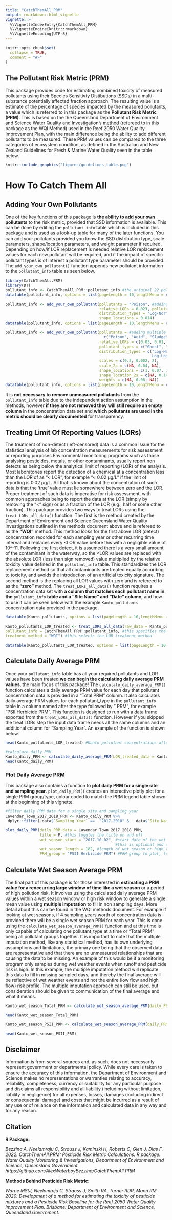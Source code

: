 ```yaml
---
title: "CatchThemAll_PRM"
output: rmarkdown::html_vignette
vignette: >
  %\VignetteIndexEntry{CatchThemAll_PRM}
  %\VignetteEngine{knitr::rmarkdown}
  %\VignetteEncoding{UTF-8}
---
```


```r
knitr::opts_chunk$set(
  collapse = TRUE,
  comment = "#>"
)
```

## The Pollutant Risk Metric (PRM)

This package provides code for estimating combined toxicity of measured pollutants using their Species Sensitivty Distibutions (SSDs) in a multi-substance potentially affected fraction approach. The resulting value is a estimate of the percentage of species impacted by the measured pollutants, a value which is referred to in this package as the **Pollutant Risk Metric (PRM)**. This is based on the the Queensland Department of Environment and Science Water Quality and Investigation's [method](https://www.publications.qld.gov.au/dataset/method-development-pesticide-risk-metric-baseline-condition-of-waterways-to-gbr/resource/c65858f9-d7ba-4aef-aa4f-e148f950220f) (refereed to in this package as  the WQI Method) used in the Reef 2050 Water Quality Improvement Plan, with the main difference being the ability to add different pollutants to be measured. These PRM values can be compared to the three categories of ecosystem condition, as defined in the Australian and New Zealand Guidelines for Fresh & Marine Water Quality seen in the table below.

```r
knitr::include_graphics("figures/guidelines_table.png")
```

# How To Catch Them All

## Adding Your Own Pollutants

One of the key functions of this package is **the ability to add your own pollutants** to the risk metric, provided that SSD information is available. This can be done by editing the `pollutant_info` table which is included in this package and is used as a look-up table for many of the later functions. You can add your pollutants provided you know the SSD distribution type, scale parameters, shape/location parameters, and weight parameter if required. Depending on how/if LOR replacement is needed relative LOR replacement values for each new pollutant will be required, and if the impact of specific pollutant types is of interest a pollutant type parameter should be provided. The `add_your_own_pollutant()` function appends new pollutant information to the `pollutant_info` table as seen below.

```r
library(CatchThemAll.PRM)
library(DT)
pollutant_info <- CatchThemAll.PRM::pollutant_info #the original 22 pollutants
datatable(pollutant_info, options = list(pageLength = 10,lengthMenu = c(5, 10, 15, 20), scrollX = T))

pollutant_info <- add_your_own_pollutant(pollutants = "Poison", #adding one new pollutant
                                         relative_LORs = 0.023, pollutant_types = "Poison",
                                         distribution_types = "Log-Normal", scales = 0.09,
                                         shape_locations = 0.014)
datatable(pollutant_info, options = list(pageLength = 10,lengthMenu = c(5, 10, 15, 20), scrollX = T))

pollutant_info <- add_your_own_pollutant(pollutants = #adding multiple new pollutants
                                           c("Poison", "Acid", "Sludge"),
                                         relative_LORs = c(0.03, 0.01, 0.5), 
                                         pollutant_types = c("Ghost", "Bug", "Poison"),
                                         distribution_types = c("Log-Normal", "Log-Logistic
                                                                Log-Logistic", "Burr Type III"),
                                         scales = c(0.3, 0.002, 2),
                                         scale_2s = c(NA, 0.04, NA), 
                                         shape_locations = c(1, 0.07, 3),
                                         shape_location_2s = c(NA, 0.14, 2.3),
                                         weights = c(NA, 0.08, NA))
datatable(pollutant_info, options = list(pageLength = 10,lengthMenu = c(5, 10, 15, 20), scrollX = T))

```

It is **not necessary to remove unmeasured pollutants** from the `pollutant_info` table due to the independent action assumption in the methods, however **if they are not removed they will still require an empty column** in the concentration data set and **which pollutants are used in the metric should be clearly documented** for transparency. 

## Treating Limit Of Reporting Values (LORs)

The treatment of non-detect (left-censored) data is a common issue for the statistical analysis of lab concentration measurements for risk assessment or reporting purposes.Environmental monitoring programs such as those analysing pesticides, metals, or other contaminants, usually report non detects as being below the analytical limit of reporting (LOR) of the analysis. Most laboratories report the detection of a chemical at a concentration less than the LOR of as “< LOR”, for example “< 0.02 µg/L” if the limit of reporting is 0.02 µg/L. All that is known about the concentration of such data is that the ‘true’ value must lie somewhere between zero and the LOR. Proper treatment of such data is imperative for risk assessment, with common approaches being to report the data at the LOR (simply by removing the “<” sign) or as a fraction of the LOR (e.g., half or some other fraction). This package provides two ways to treat LORs using the `treat_LORs_all_data()` function. The first is the method created by the Department of Environment and Science Queensland Water Quality Investigations outlined in the methods document above and is refereed to as the **"WQI"** method. This method looks for the first above LOR (detect) concentration recorded for each sampling year or other recurring time interval and replaces every <LOR value before this with a negligible value of 10^-11. Following the first detect, it is assumed there is a very small amount of the contaminant in the waterway, so the <LOR values are replaced with the absolute LOR (less than sign removed) value multiplied by the relative toxicity value defined in the `pollutant_info` table. This standardizes the LOR replacement method so that all contaminants are treated equally according to toxicity, and avoids the introduction of an artificial toxicity signature. The second method is the replacing all LOR values with zero and is refereed to as the **"zero"** method. The `treat_LORs_all_data()` function requires a concentration data set with **a column that matches each pollutant name in the** `pollutant_info` **table and a "Site Name" and "Date" column**, and how to use it can be seen below with the example `Kanto_pollutants` concentration data provided in the package.

```r

datatable(Kanto_pollutants, options = list(pageLength = 10,lengthMenu = c(5, 10, 15, 20), scrollX = T)) #Kanto pollutant concentrations before LOR treatment

Kanto_pollutants_LOR_treated <- treat_LORs_all_data(raw_data = Kanto_pollutants, #this is the pollutant concentration dataset to be treated
pollutant_info = CatchThemAll.PRM::pollutant_info, #this specifies the pollutant info look-up table
treatment_method = "WQI") #this selects the LOR treatment method

datatable(Kanto_pollutants_LOR_treated, options = list(pageLength = 10,lengthMenu = c(5, 10, 15, 20), scrollX = T)) #Kanto pollutant concentrations after treatment, LORs should be replaced with either 0.0000001 or LOR replacement value

```


## Calculate Daily Average PRM

Once your `pollutant_info` table has all your required pollutants and LOR values have been treated **we can begin the calculating daily average PRM values**, the main focus of this package! The `calculate_daily_average_PRM()` function calculates a daily average PRM value for each day that pollutant concentration data is provided in a "Total PRM" column. It also calculates daily average PRM values for each pollutant_type in the `pollutant_info` table in a column named after the type followed by " PRM", for example "PSII Herbicide PRM". This function is designed to run with a data frame exported from the `treat_LORs_all_data()` function. However if you skipped the treat LORs step the input data frame needs all the same columns and an additional column for "Sampling Year". An example of the function is shown below.

```r
head(Kanto_pollutants_LOR_treated) #Kanto pollutant concentrations after LOR treatment

#calculate daily PRM
Kanto_daily_PRM <- calculate_daily_average_PRM(LOR_treated_data = Kanto_pollutants_LOR_treated)
head(Kanto_daily_PRM)

```

### Plot Daily Average PRM

This package also contains a function to **plot daily PRM for a single site and sampling year**. `plot_daily_PRM()` creates an interactive plotly plot for a single PRM group/type, colour coded to match the PRM legend table shown at the beginning of this vignette.

```r
#filter daily PRM data for a single site and sampling year
Lavendar_Town_2017_2018_PRM <- Kanto_daily_PRM %>%
 dplyr::filter(.data$`Sampling Year` ==  "2017-2018" &  .data$`Site Name` == "Lavendar Town")

plot_daily_PRM(daily_PRM_data = Lavendar_Town_2017_2018_PRM,
               title = F, #this toggles the title on and off
               wet_season_start = "2017-10-02", #start date of the wet season or high risk window
                                                #this is optional and can be removed with = NULL
               wet_season_length = 182, #length of wet season or high risk window
               PRM_group = "PSII Herbicide PRM") #PRM group to plot, for all PRM = "Total PRM"

```


## Calculate Wet Season Average PRM

The final part of this package is for those interested in **estimating a PRM value for a reoccurring large window of time like a wet season** or a period of high pollution risk. It involves using the calculated daily average PRM values within a wet season window or high risk window to generate a single mean value using **multiple imputation** to fill in non sampling days. More detail about this can be found in the WQI methods document. For example if looking at wet seasons, if 4 sampling years worth of concentration data is provided there will be a single wet season PRM for each year. This is done using the `calculate_wet_season_average_PRM()` function and at this time is only capable of calculating one pollutant_type at a time or "Total PRM" being all pollutant groups together. It is important to note that the multiple imputation method, like any statistical method, has its own underlying assumptions and limitations, the primary one being that the observed data are representative and that there are no unmeasured relationships that are causing the data to be missing. An example of this would be if a monitoring program only samples during wet weather events when runoff and pesticide risk is high. In this example, the multiple imputation method will replicate this data to fill in missing sampled days, and thereby the final average will be reflective of wet weather events and not the entire (low flow and high flow) risk profile. The multiple imputation approach can still be used, but consideration should be given to communication of the final average and what it means. 

```r
Kanto_wet_season_Total_PRM <- calculate_wet_season_average_PRM(daily_PRM_data = Kanto_daily_PRM, PRM_group = "Total PRM") #this calculates the wet season average PRM for all pollutant groups

head(Kanto_wet_season_Total_PRM)

Kanto_wet_season_PSII_PRM <- calculate_wet_season_average_PRM(daily_PRM_data = Kanto_daily_PRM, PRM_group = "PSII Herbicide PRM") #this calculates the wet season average PRM for only PSII pollutants

head(Kanto_wet_season_PSII_PRM)

```

## Disclaimer

Information is from several sources and, as such, does not necessarily represent government or departmental policy. While every care is taken to ensure the accuracy of this information, the Department of Environment and Science makes no representations or warranties relating to  accuracy, reliability, completeness, currency or suitability for any particular purpose and disclaims all responsibility and all liability (including without limitation, liability in negligence) for all expenses, losses, damages (including indirect or consequential damage) and costs that might be incurred as a result of any use or of reliance on the information and calculated data in any way and for any reason.

## Citation

**R Package:**

*Bezzina A, Neelamraju C, Strauss J, Kaminski H, Roberts C, Glen J, Dias F. 2022. CatchThemAll.PRM: Pesticide Risk Metric Calculations. R package. Water Quality Monitoring & Investigations, Department of Environment and Science, Queensland Government. https://github.com/AlexWaterboyBezzina/CatchThemAll.PRM*

**Methods Behind Pesticide Risk Metric:**

*Warne MStJ, Neelamraju C, Strauss J, Smith RA, Turner RDR, Mann RM. 2020. Development of a method for estimating the toxicity of pesticide mixtures and a Pesticide Risk Baseline for the Reef 2050 Water Quality Improvement Plan. Brisbane: Department of Environment and Science, Queensland Government.*
